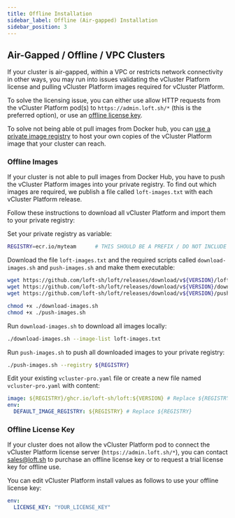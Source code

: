 ```yaml
---
title: Offline Installation
sidebar_label: Offline (Air-gapped) Installation
sidebar_position: 3
---
```



## Air-Gapped / Offline / VPC Clusters

If your cluster is air-gapped, within a VPC or restricts network connectivity in other ways, you
may run into issues validating the vCluster Platform license and pulling vCluster Platform images required for vCluster Platform.

To solve the licensing issue, you can either use allow HTTP requests from the vCluster Platform pod(s) to
`https://admin.loft.sh/*` (this is the preferred option), or use an
[offline license key](#offline-license-key).

To solve not being able ot pull images from Docker hub, you can
[use a private image registry](#offline-images) to host your own copies of the vCluster Platform image that
your cluster can reach.

### Offline Images

If your cluster is not able to pull images from Docker Hub, you have to push the vCluster Platform images
into your private registry. To find out which images are required, we publish a file called
`loft-images.txt` with each vCluster Platform release.

Follow these instructions to download all vCluster Platform and import them to your private registry:

<Flow id="offline-images">
    <Step>
        <PartialAdminSetVersion/>
  </Step>
  <Step>

Set your private registry as variable:

```bash
REGISTRY=ecr.io/myteam      # THIS SHOULD BE A PREFIX / DO NOT INCLUDE ANY LOFT_IMAGE PATHS
```

  </Step>
  <Step>

Download the file `loft-images.txt` and the required scripts called `download-images.sh` and `push-images.sh` and make them executable:

```bash
wget https://github.com/loft-sh/loft/releases/download/v${VERSION}/loft-images.txt
wget https://github.com/loft-sh/loft/releases/download/v${VERSION}/download-images.sh
wget https://github.com/loft-sh/loft/releases/download/v${VERSION}/push-images.sh

chmod +x ./download-images.sh
chmod +x ./push-images.sh
```

  </Step>
  <Step>

Run `download-images.sh` to download all images locally:

```bash
./download-images.sh --image-list loft-images.txt
```

  </Step>
  <Step>

Run `push-images.sh` to push all downloaded images to your private registry:

```bash
./push-images.sh --registry ${REGISTRY}
```

  </Step>
  <Step>

Edit your existing `vcluster-pro.yaml` file or create a new file named `vcluster-pro.yaml` with content:

```yaml
image: ${REGISTRY}/ghcr.io/loft-sh/loft:${VERSION} # Replace ${REGISTRY} and ${VERSION}
env:
  DEFAULT_IMAGE_REGISTRY: ${REGISTRY} # Replace ${REGISTRY}
```

  </Step>
  <Step>
        <PartialAdminUpgrade/>
    </Step>
</Flow>

### Offline License Key

If your cluster does not allow the vCluster Platform pod to connect the vCluster Platform license server
(`https://admin.loft.sh/*`), you can contact [sales@loft.sh](mailto:sales@loft.sh) to purchase
an offline license key or to request a trial license key for offline use.

You can edit vCluster Platform install values as follows to use your offline license key:

```yaml
env:
  LICENSE_KEY: "YOUR_LICENSE_KEY"
```
